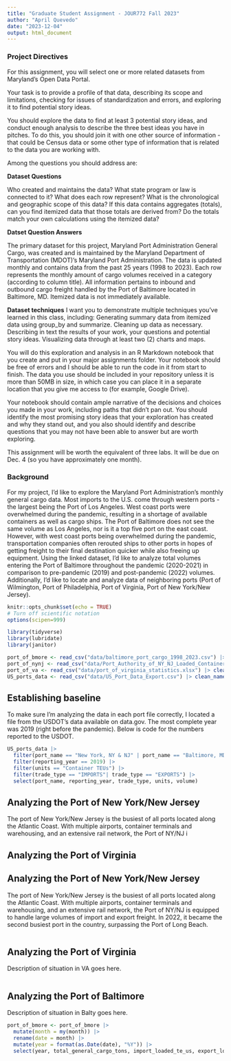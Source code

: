 ```yaml
---
title: "Graduate Student Assignment - JOUR772 Fall 2023"
author: "April Quevedo"
date: "2023-12-04"
output: html_document
---
```


### Project Directives

For this assignment, you will select one or more related datasets from Maryland's Open Data Portal.

Your task is to provide a profile of that data, describing its scope and limitations, checking for issues of standardization and errors, and exploring it to find potential story ideas.

You should explore the data to find at least 3 potential story ideas, and conduct enough analysis to describe the three best ideas you have in pitches. To do this, you should join it with one other source of information - that could be Census data or some other type of information that is related to the data you are working with.

Among the questions you should address are:

**Dataset Questions**

Who created and maintains the data? What state program or law is connected to it? What does each row represent? What is the chronological and geographic scope of this data? If this data contains aggregates (totals), can you find itemized data that those totals are derived from? Do the totals match your own calculations using the itemized data?

**Datset Question Answers**

The primary dataset for this project, Maryland Port Administration General Cargo, was created and is maintained by the Maryland Department of Transportation (MDOT)'s Maryland Port Administration. The data is updated monthly and contains data from the past 25 years (1998 to 2023). Each row represents the monthly amount of cargo volumes received in a category (according to column title). All information pertains to inbound and outbound cargo freight handled by the Port of Baltimore located in Baltimore, MD. Itemized data is not immediately available.

**Dataset techniques** I want you to demonstrate multiple techniques you've learned in this class, including: Generating summary data from itemized data using group_by and summarize. Cleaning up data as necessary. Describing in text the results of your work, your questions and potential story ideas. Visualizing data through at least two (2) charts and maps.

You will do this exploration and analysis in an R Markdown notebook that you create and put in your major assignments folder. Your notebook should be free of errors and I should be able to run the code in it from start to finish. The data you use should be included in your repository unless it is more than 50MB in size, in which case you can place it in a separate location that you give me access to (for example, Google Drive).

Your notebook should contain ample narrative of the decisions and choices you made in your work, including paths that didn't pan out. You should identify the most promising story ideas that your exploration has created and why they stand out, and you also should identify and describe questions that you may not have been able to answer but are worth exploring.

This assignment will be worth the equivalent of three labs. It will be due on Dec. 4 (so you have approximately one month).

### Background

For my project, I'd like to explore the Maryland Port Administration's monthly general cargo data. Most imports to the U.S. come through western ports - the largest being the Port of Los Angeles. West coast ports were overwhelmed during the pandemic, resulting in a shortage of available containers as well as cargo ships. The Port of Baltimore does not see the same volume as Los Angeles, nor is it a top five port on the east coast. However, with west coast ports being overwhelmed during the pandemic, transportation companies often rerouted ships to other ports in hopes of getting freight to their final destination quicker while also freeing up equipment. Using the linked dataset, I'd like to analyze total volumes entering the Port of Baltimore throughout the pandemic (2020-2021) in comparison to pre-pandemic (2019) and post-pandemic (2022) volumes. Additionally, I'd like to locate and analyze data of neighboring ports (Port of Wilmington, Port of Philadelphia, Port of Virginia, Port of New York/New Jersey).

```r
knitr::opts_chunk$set(echo = TRUE)
# Turn off scientific notation
options(scipen=999)
```

```r
library(tidyverse)
library(lubridate)
library(janitor)
```

```r
port_of_bmore <- read_csv("data/baltimore_port_cargo_1998_2023.csv") |> clean_names()
port_of_nynj <- read_csv("data/Port_Authority_of_NY_NJ_Loaded_Containers_Monthly_Imports_and_Exports_Beginning_2000.csv") |> clean_names()
port_of_va <- read_csv("data/port_of_virginia_statistics.xlsx") |> clean_names()
US_ports_data <- read_csv("data/US_Port_Data_Export.csv") |> clean_names()
```

## Establishing baseline

To make sure I'm analyzing the data in each port file correctly, I located a file from the USDOT's data available on data.gov. The most complete year was 2019 (right before the pandemic). Below is code for the numbers reported to the USDOT.

```r
US_ports_data |>
  filter(port_name == "New York, NY & NJ" | port_name == "Baltimore, MD" | port_name == "Virginia, VA, Port of") |>
  filter(reporting_year == 2019) |>
  filter(units == "Container TEUs") |>
  filter(trade_type == "IMPORTS"| trade_type == "EXPORTS") |>
  select(port_name, reporting_year, trade_type, units, volume)

```

## Analyzing the Port of New York/New Jersey

The port of New York/New Jersey is the busiest of all ports located along the Atlantic Coast. With multiple airports, container terminals and warehousing, and an extensive rail network, the Port of NY/NJ i

## Analyzing the Port of Virginia


## Analyzing the Port of New York/New Jersey

The port of New York/New Jersey is the busiest of all ports located along the Atlantic Coast. With multiple airports, container terminals and warehousing, and an extensive rail network, the Port of NY/NJ is equipped to handle large volumes of import and export freight. In 2022, it became the second busiest port in the country, surpassing the Port of Long Beach.

```r

```


## Analyzing the Port of Virginia

Description of situation in VA goes here.

```r

```


## Analyzing the Port of Baltimore

Description of situation in Balty goes here.

```r
port_of_bmore <- port_of_bmore |>
  mutate(month = my(month)) |>
  rename(date = month) |>
  mutate(year = format(as.Date(date), "%Y")) |>
  select(year, total_general_cargo_tons, import_loaded_te_us, export_loaded_te_us, total_loaded_te_us)
```
